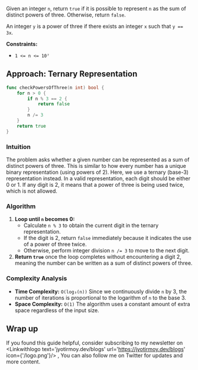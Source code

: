 
Given an integer `n`, return `true` if it is possible to represent `n` as the sum of distinct powers of three. Otherwise, return `false`.

An integer `y` is a power of three if there exists an integer `x` such that `y == 3x`.

**Constraints:**

- `1 <= n <= 10⁷`

## Approach: Ternary Representation

```go
func checkPowersOfThree(n int) bool {
    for n > 0 {
        if n % 3 == 2 {
            return false
        }
        n /= 3
    }
    return true
}
```

<Complex t='logn' s='1'/>

### Intuition
The problem asks whether a given number can be represented as a sum of distinct powers of three. This is similar to how every number has a unique binary representation (using powers of 2). Here, we use a ternary (base-3) representation instead. In a valid representation, each digit should be either 0 or 1. If any digit is 2, it means that a power of three is being used twice, which is not allowed.

### Algorithm
1. **Loop until `n` becomes 0:**
   - Calculate `n % 3` to obtain the current digit in the ternary representation.
   - If the digit is 2, return `false` immediately because it indicates the use of a power of three twice.
   - Otherwise, perform integer division `n /= 3` to move to the next digit.
2. **Return `true`** once the loop completes without encountering a digit 2, meaning the number can be written as a sum of distinct powers of three.

### Complexity Analysis

- **Time Complexity:** `O(log₃(n))`
  Since we continuously divide `n` by 3, the number of iterations is proportional to the logarithm of `n` to the base 3.
- **Space Complexity:** `O(1)`
  The algorithm uses a constant amount of extra space regardless of the input size.

## Wrap up

If you found this guide helpful, consider subscribing to my newsletter on <Linkwithlogo text='jyotirmoy.dev/blogs' url='https://jyotirmoy.dev/blogs' icon={'/logo.png'}/> ,  You can also follow me on Twitter <Linkwithlogo text='jyotirmoydotdev' url='https://x.com/jyotirmoydotdev' icon={{icon:FaXTwitter}}/> for updates and more content.